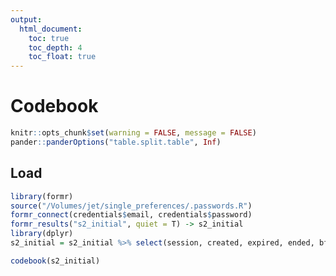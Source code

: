 ```yaml
---
output:
  html_document:
    toc: true
    toc_depth: 4
    toc_float: true
---
```


# Codebook {.tabset2}

```r
knitr::opts_chunk$set(warning = FALSE, message = FALSE)
pander::panderOptions("table.split.table", Inf)
```


## Load
```r
library(formr)
source("/Volumes/jet/single_preferences/.passwords.R")
formr_connect(credentials$email, credentials$password)
formr_results("s2_initial", quiet = T) -> s2_initial
library(dplyr)
s2_initial = s2_initial %>% select(session, created, expired, ended, bfi_extra,bfi_agree, bfi_extra_1, partner_feel_safe, partner_height)
```

```r
codebook(s2_initial)
```
